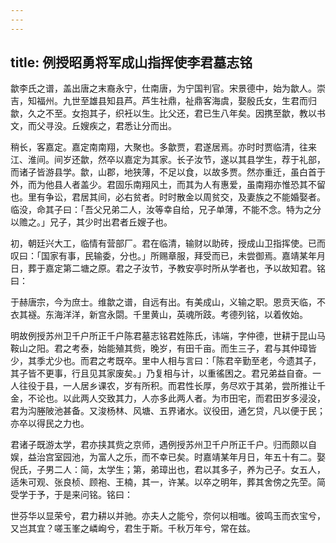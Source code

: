 ```yaml
---
---
---
```

title: 例授昭勇将军成山指挥使李君墓志铭
---



歙李氏之谱，盖出唐之末裔永宁，仕南唐，为宁国判官。宋景德中，始为歙人。崇吉，知福州。九世至雄县知县芦。芦生社鼎，祉鼎客海虞，娶殷氏女，生君而归歙，久之不至。女抱其子，织衽以生。比父还，君已生八年矣。因携至歙，教以书文，而父寻没。丘嫂疾之，君悉让分而出。

稍长，客嘉定。嘉定南南翔，大聚也。多歙贾，君遂居焉。亦时时贾临清，往来江、淮间。间岁还歙，然卒以嘉定为其家。长子汝节，遂以其县学生，荐于礼部，而诸子皆游县学。歙，山郡，地狭薄，不足以食，以故多贾。然亦重迁，虽白首于外，而为他县人者盖少。君固乐南翔风土，而其为人有惠爱，虽南翔亦惟恐其不留也。里有争讼，君居其间，必右贫者。时时散金以周贫交，及妻族之不能婚娶者。临没，命其子曰：「吾父兄弟二人，汝等幸自给，兄子单薄，不能不念。特为之分以赡之。」兄子，其少时出君者丘嫂子也。

初，朝廷兴大工，临情有营部厂。君在临清，输财以助砖，授成山卫指挥使。已而叹曰：「国家有事，民输委，分也。」所赐章服，拜受而已，未尝御焉。嘉靖某年月日，葬于嘉定第二塘之原。君之子汝节，予教安亭时所从学者也，予以故知君。铭曰：

于赫唐宗，今为庶士。维歙之谱，自远有出。有美成山，义输之职。恩贲天临，不衣其襚。东海洋洋，新宫永閟。千里黄山，英魂所跂。考德列铭，以着攸始。

明故例授苏州卫千户所正千户陈君墓志铭君姓陈氏，讳端，字仲德，世耕于昆山马鞍山之阳。君之考泰，始能殖其赀，晚岁，有田千亩。而生三子，君与其仲璋皆少，其季尤少也。而君之考既卒。里中人相与言曰：「陈君辛勤至老，今遗其子，其子皆不更事，行且见其家废矣。」乃复相与计，以重徭困之。君兄弟益自奋。一人往役于县，一人居乡课农，岁有所积。而君性长厚，务尽欢于其弟，尝所推让千金，不论也。以此两人交致其力，人亦多此两人者。为市田宅，而君田岁多浸没，君为沟塍陂池甚备。又浚杨林、风塘、五界诸水。议役田，通乞贷，凡以便于民；亦卒以得民之力也。

君诸子既游太学，君亦挟其赀之京师，遇例授苏州卫千户所正千户。归而颇以自娱，益治宫室园池，为富人之乐，而不幸已矣。时嘉靖某年月日，年五十有二。娶倪氏，子男二人：简，太学生；第，弟璋出也，君以其多子，养为己子。女五人，适朱可观、张良桢、顾袍、王楠，其一，许某。以卒之明年，葬其舍傍之先茔。简受学于予，于是来问铭。铭曰：

世芬华以显荣兮，君力耕以并驰。亦夫人之能兮，奈何以相嗤。彼鸣玉而衣宝兮，又岂其宜？嗟玉峯之嶙峋兮，君生于斯。千秋万年兮，常在兹。